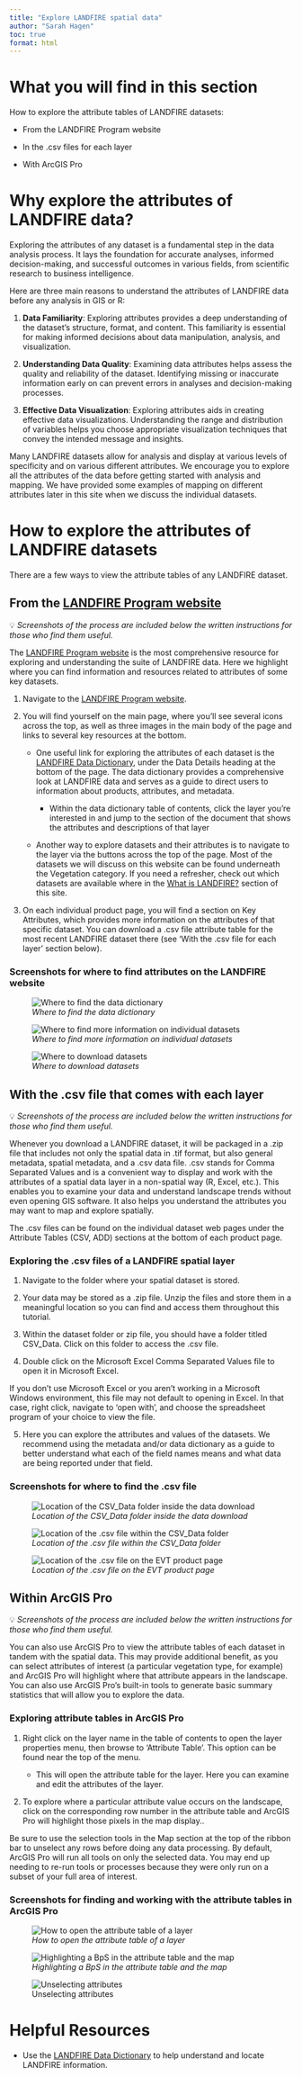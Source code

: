 ---
title: "Explore LANDFIRE spatial data"
author: "Sarah Hagen"
toc: true
format: html
---

# What you will find in this section

How to explore the attribute tables of LANDFIRE datasets:

-   From the LANDFIRE Program website

-   In the .csv files for each layer

-   With ArcGIS Pro

# Why explore the attributes of LANDFIRE data?

Exploring the attributes of any dataset is a fundamental step in the data analysis process. It lays the foundation for accurate analyses, informed decision-making, and successful outcomes in various fields, from scientific research to business intelligence.

Here are three main reasons to understand the attributes of LANDFIRE data before any analysis in GIS or R:

1.  **Data Familiarity**: Exploring attributes provides a deep understanding of the dataset’s structure, format, and content. This familiarity is essential for making informed decisions about data manipulation, analysis, and visualization.

2.  **Understanding Data Quality**: Examining data attributes helps assess the quality and reliability of the dataset. Identifying missing or inaccurate information early on can prevent errors in analyses and decision-making processes.

3.  **Effective Data Visualization**: Exploring attributes aids in creating effective data visualizations. Understanding the range and distribution of variables helps you choose appropriate visualization techniques that convey the intended message and insights.

::: callout-tip
Many LANDFIRE datasets allow for analysis and display at various levels of specificity and on various different attributes. We encourage you to explore all the attributes of the data before getting started with analysis and mapping. We have provided some examples of mapping on different attributes later in this site when we discuss the individual datasets.
:::

# How to explore the attributes of LANDFIRE datasets

There are a few ways to view the attribute tables of any LANDFIRE dataset.

## From the [LANDFIRE Program website](https://www.landfire.gov/)

💡 *Screenshots of the process are included below the written instructions for those who find them useful.*

The [LANDFIRE Program website](https://www.landfire.gov/) is the most comprehensive resource for exploring and understanding the suite of LANDFIRE data. Here we highlight where you can find information and resources related to attributes of some key datasets.

1.  Navigate to the [LANDFIRE Program website](https://www.landfire.gov/).

2.  You will find yourself on the main page, where you’ll see several icons across the top, as well as three images in the main body of the page and links to several key resources at the bottom.

    -   One useful link for exploring the attributes of each dataset is the [LANDFIRE Data Dictionary](https://landfire.gov/sites/default/files/documents/LF_Data_Dictionary.pdf), under the Data Details heading at the bottom of the page. The data dictionary provides a comprehensive look at LANDFIRE data and serves as a guide to direct users to information about products, attributes, and metadata.

        -   Within the data dictionary table of contents, click the layer you’re interested in and jump to the section of the document that shows the attributes and descriptions of that layer

    -   Another way to explore datasets and their attributes is to navigate to the layer via the buttons across the top of the page. Most of the datasets we will discuss on this website can be found underneath the Vegetation category. If you need a refresher, check out which datasets are available where in the [What is LANDFIRE?](1_what-is-landfire.qmd) section of this site.

3.  On each individual product page, you will find a section on Key Attributes, which provides more information on the attributes of that specific dataset. You can download a .csv file attribute table for the most recent LANDFIRE dataset there (see 'With the .csv file for each layer' section below).

### Screenshots for where to find attributes on the LANDFIRE website

![*Where to find the data dictionary*](images/1-data-dictionary.bmp){fig-alt="Arrows pointing to the LF Dictionary link at the bottom of the LANDFIRE Program website main page under the Data Details category in the site footer."}

![*Where to find more information on individual datasets*](images/2-data-lfgov.bmp){fig-alt="The LANDFIRE Program website showing the data buttons across the top of the page: Reference, Disturbance, Vegetation, Fuel, Historic Fire Regime, Topographic"}

![*Where to download datasets*](images/3-get-data.bmp){fig-alt="Three boxes titled About, Data, Resources. An arrow points to the Learn More button underneath the data heading."}

## With the .csv file that comes with each layer

💡 *Screenshots of the process are included below the written instructions for those who find them useful.*

Whenever you download a LANDFIRE dataset, it will be packaged in a .zip file that includes not only the spatial data in .tif format, but also general metadata, spatial metadata, and a .csv data file. .csv stands for Comma Separated Values and is a convenient way to display and work with the attributes of a spatial data layer in a non-spatial way (R, Excel, etc.). This enables you to examine your data and understand landscape trends without even opening GIS software. It also helps you understand the attributes you may want to map and explore spatially.

The .csv files can be found on the individual dataset web pages under the Attribute Tables (CSV, ADD) sections at the bottom of each product page.

### Exploring the .csv files of a LANDFIRE spatial layer

1.  Navigate to the folder where your spatial dataset is stored.

2.  Your data may be stored as a .zip file. Unzip the files and store them in a meaningful location so you can find and access them throughout this tutorial.

3.  Within the dataset folder or zip file, you should have a folder titled CSV_Data. Click on this folder to access the .csv file.

4.  Double click on the Microsoft Excel Comma Separated Values file to open it in Microsoft Excel.

::: callout-note
If you don’t use Microsoft Excel or you aren’t working in a Microsoft Windows environment, this file may not default to opening in Excel. In that case, right click, navigate to ‘open with’, and choose the spreadsheet program of your choice to view the file.
:::

5.  Here you can explore the attributes and values of the datasets. We recommend using the metadata and/or data dictionary as a guide to better understand what each of the field names means and what data are being reported under that field.

### Screenshots for where to find the .csv file

![*Location of the CSV_Data folder inside the data download*](images/4-csv-data-folder.bmp){fig-alt="A Windows explorer window showing folders inside a file structure. The CSV_Data folder at the top of the folders is highlighted."}

![*Location of the .csv file within the CSV_Data folder*](images/5-csv-file.bmp){fig-alt="Windows explorer file structure showing the LF20_EVT_200 Microsoft Excel Comma Separated Values file highlighted."}

![*Location of the .csv file on the EVT product page*](images/6-csv-location.bmp){fig-alt="The LANDFIRE Program website data page with an arrow pointing to a link to Attribute Data Table (CSV) under the Existing Vegetation Type Resources heading."}

## Within ArcGIS Pro

💡 *Screenshots of the process are included below the written instructions for those who find them useful.*

You can also use ArcGIS Pro to view the attribute tables of each dataset in tandem with the spatial data. This may provide additional benefit, as you can select attributes of interest (a particular vegetation type, for example) and ArcGIS Pro will highlight where that attribute appears in the landscape. You can also use ArcGIS Pro’s built-in tools to generate basic summary statistics that will allow you to explore the data.

### Exploring attribute tables in ArcGIS Pro

1.  Right click on the layer name in the table of contents to open the layer properties menu, then browse to ‘Attribute Table’. This option can be found near the top of the menu.

    -   This will open the attribute table for the layer. Here you can examine and edit the attributes of the layer.

2.  To explore where a particular attribute value occurs on the landscape, click on the corresponding row number in the attribute table and ArcGIS Pro will highlight those pixels in the map display..

::: callout-warning
Be sure to use the selection tools in the Map section at the top of the ribbon bar to unselect any rows before doing any data processing. By default, ArcGIS Pro will run all tools on only the selected data. You may end up needing to re-run tools or processes because they were only run on a subset of your full area of interest.
:::

### Screenshots for finding and working with the attribute tables in ArcGIS Pro

![*How to open the attribute table of a layer*](images/7-open-attribute-table.bmp){fig-alt="An ArcGIS Pro window showing a layer highlighted in the Table of Contents and the right clicked expansion window open with the Attribute Table selection highlighted."}

![*Highlighting a BpS in the attribute table and the map*](images/8-select-attribute.bmp){fig-alt="An ArcGIS Pro window with the attribute table open in the bottom half and a map window open in the top half. A row is highlighted in the attribute table with the corresponding pixels highlighted in the map. An arrow is pointing to the row number, showing where to click to highlight the row in the table."}

![Unselecting attributes](images/9-clear-attributes.bmp){fig-alt="An ArcGIS Pro window showing the Clear button highlighted in the ribbon bar at the top of the map window under the Selection heading."}

# Helpful Resources

-   Use the [LANDFIRE Data Dictionary](https://www.landfire.gov/sites/default/files/documents/LF_Data_Dictionary.pdf) to help understand and locate LANDFIRE information.
